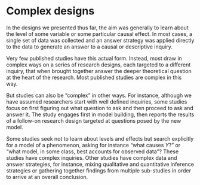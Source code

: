# Complex designs

In the designs we presented thus far, the aim was generally to learn about the level of some variable or some particular causal effect. In most cases, a single set of data was collected and an answer strategy was applied directly to the data to generate an answer to a causal or descriptive inquiry.

Very few published studies have this actual form. Instead, most draw in complex ways on a series of research designs, each targeted to a different inquiry, that when brought together answer the deeper theoretical question at the heart of the research. Most published studies are complex in this way.

But studies can also be "complex" in other ways. For instance, although we have assumed researchers start with well defined inquiries, some studies focus on first figuring out what question to ask and then proceed to ask and answer it. The study engages first in model building, then reports the results of a follow-on research design targeted at questions posed by the new model.

Some studies seek not to learn about levels and effects but search explicitly for a model of a phenomenon, asking for instance "what causes $Y$?" or "what model, in some class, best accounts for observed data"? These studies have complex inquiries. Other studies have complex data and answer strategies, for instance, mixing qualitative and quantitative inference strategies or gathering together findings from multiple sub-studies in order to arrive at an overall conclusion.

